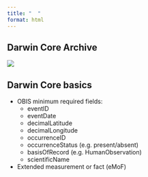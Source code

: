 ```yaml
---
title: "  "
format: html
---
```


## Darwin Core Archive

![](img/DwC_archive.png)


## Darwin Core basics

-  OBIS minimum required fields:
   -  eventID
   -  eventDate
   -  decimalLatitude
   -  decimalLongitude
   -  occurrenceID
   -  occurrenceStatus (e.g. present/absent)
   -  basisOfRecord (e.g. HumanObservation)
   -  scientificName
   
- Extended measurement or fact (eMoF)



